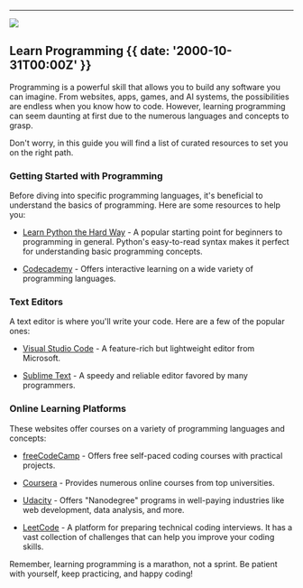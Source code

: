 
---

![](@/images/programming-learn.png)

## Learn Programming {{ date: '2000-10-31T00:00Z' }}

Programming is a powerful skill that allows you to build any software you can imagine. From websites, apps, games, and AI systems, the possibilities are endless when you know how to code. However, learning programming can seem daunting at first due to the numerous languages and concepts to grasp.

Don't worry, in this guide you will find a list of curated resources to set you on the right path.

### Getting Started with Programming

Before diving into specific programming languages, it's beneficial to understand the basics of programming. Here are some resources to help you:

- [Learn Python the Hard Way](https://learnpythonthehardway.org/) - A popular starting point for beginners to programming in general. Python's easy-to-read syntax makes it perfect for understanding basic programming concepts.

- [Codecademy](https://www.codecademy.com/) - Offers interactive learning on a wide variety of programming languages.

### Text Editors

A text editor is where you'll write your code. Here are a few of the popular ones:

- [Visual Studio Code](https://code.visualstudio.com/) - A feature-rich but lightweight editor from Microsoft.

- [Sublime Text](https://www.sublimetext.com/) - A speedy and reliable editor favored by many programmers.

### Online Learning Platforms

These websites offer courses on a variety of programming languages and concepts:

- [freeCodeCamp](https://www.freecodecamp.org/) - Offers free self-paced coding courses with practical projects.

- [Coursera](https://www.coursera.org/) - Provides numerous online courses from top universities.

- [Udacity](https://udacity.com/) - Offers "Nanodegree" programs in well-paying industries like web development, data analysis, and more.

- [LeetCode](https://leetcode.com/) - A platform for preparing technical coding interviews. It has a vast collection of challenges that can help you improve your coding skills.

Remember, learning programming is a marathon, not a sprint. Be patient with yourself, keep practicing, and happy coding!
